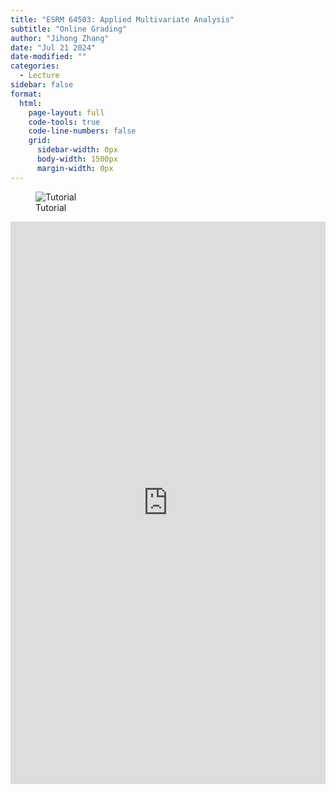 ```yaml
---
title: "ESRM 64503: Applied Multivariate Analysis"
subtitle: "Online Grading"
author: "Jihong Zhang"
date: "Jul 21 2024" 
date-modified: ""
categories:
  - Lecture
sidebar: false
format: 
  html:
    page-layout: full
    code-tools: true
    code-line-numbers: false
    grid:
      sidebar-width: 0px
      body-width: 1500px
      margin-width: 0px
---
```


![Tutorial](tutorial_grade_system.png)

```{=html}
<iframe width="100%" height="900px" src="https://jihongz.shinyapps.io/ESRM64503-Grading/" frameborder="0" marginwidth="0" marginheight="0" style="border:none;" allowfullscreen webkitallowfullscreen mozallowfullscreen msallowfullscreen> </iframe>
```
